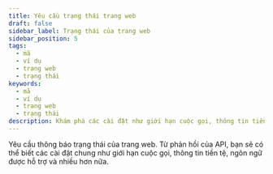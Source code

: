```yaml
---
title: Yêu cầu trạng thái trang web
draft: false
sidebar_label: Trạng thái của trang web
sidebar_position: 5
tags:
  - mã
  - ví dụ
  - trang web
  - trạng thái
keywords:
  - mã
  - ví dụ
  - trang web
  - trạng thái
description: Khám phá các cài đặt như giới hạn cuộc gọi, thông tin tiền tệ và ngôn ngữ được hỗ trợ thông qua yêu cầu trạng thái trang web. Tìm hiểu với ví dụ API này.
---
```



Yêu cầu thông báo trạng thái của trang web. Từ phản hồi của API, bạn sẽ có thể biết các cài đặt chung như giới hạn cuộc gọi, thông tin tiền tệ, ngôn ngữ được hỗ trợ và nhiều hơn nữa.

<SandboxIframe sandbox={sandboxes.website_status} />
